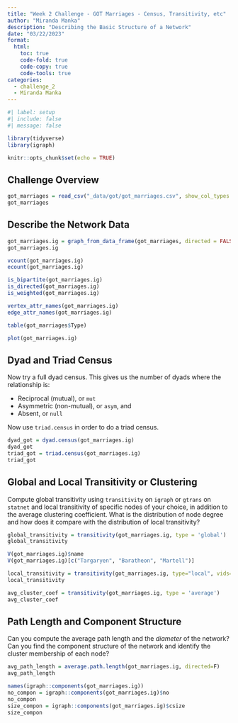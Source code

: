 ```yaml
---
title: "Week 2 Challenge - GOT Marriages - Census, Transitivity, etc"
author: "Miranda Manka"
description: "Describing the Basic Structure of a Network"
date: "03/22/2023"
format:
  html:
    toc: true
    code-fold: true
    code-copy: true
    code-tools: true
categories: 
  - challenge_2
  - Miranda Manka
---
```


```r
#| label: setup
#| include: false
#| message: false

library(tidyverse)
library(igraph)

knitr::opts_chunk$set(echo = TRUE)
```

## Challenge Overview

```r
got_marriages = read_csv("_data/got/got_marriages.csv", show_col_types = FALSE)
got_marriages
```

## Describe the Network Data

```r
got_marriages.ig = graph_from_data_frame(got_marriages, directed = FALSE) #directed = false because with relationships, if a is married to b then b is also married to a
got_marriages.ig

vcount(got_marriages.ig)
ecount(got_marriages.ig)

is_bipartite(got_marriages.ig)
is_directed(got_marriages.ig)
is_weighted(got_marriages.ig)

vertex_attr_names(got_marriages.ig)
edge_attr_names(got_marriages.ig)

table(got_marriages$Type)

plot(got_marriages.ig)
```

## Dyad and Triad Census

Now try a full dyad census. This gives us the number of dyads where the relationship is:

- Reciprocal (mutual), or `mut`
- Asymmetric (non-mutual), or `asym`, and
- Absent, or `null`

Now use `triad.census` in order to do a triad census.

```r
dyad_got = dyad.census(got_marriages.ig)
dyad_got
triad_got = triad.census(got_marriages.ig)
triad_got
```

## Global and Local Transitivity or Clustering

Compute global transitivity using `transitivity` on `igraph` or `gtrans` on `statnet` and local transitivity of specific nodes of your choice, in addition to the average clustering coefficient. What is the distribution of node degree and how does it compare with the distribution of local transitivity?

```r
global_transitivity = transitivity(got_marriages.ig, type = 'global')
global_transitivity

V(got_marriages.ig)$name
V(got_marriages.ig)[c("Targaryen", "Baratheon", "Martell")]

local_transitivity = transitivity(got_marriages.ig, type="local", vids=V(got_marriages.ig)[c("Targaryen", "Baratheon", "Martell")]) 
local_transitivity

avg_cluster_coef = transitivity(got_marriages.ig, type = 'average')
avg_cluster_coef
```

## Path Length and Component Structure 

Can you compute the average path length and the _diameter_ of the network? Can you find the component structure of the network and identify the cluster membership of each node?

```r
avg_path_length = average.path.length(got_marriages.ig, directed=F)
avg_path_length

names(igraph::components(got_marriages.ig))
no_compon = igraph::components(got_marriages.ig)$no
no_compon
size_compon = igraph::components(got_marriages.ig)$csize
size_compon
```
